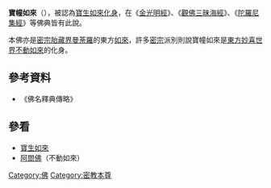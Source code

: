 {{佛教}}
'''寶幢如來'''（{{lang-sa|ratna-ketu-tathāgata}}），被認為[[寶生如來|寶生如來]][[化身|化身]]，在《[[金光明經|金光明經]]》、《[[觀佛三昧海經|觀佛三昧海經]]》、《[[陀羅尼集經|陀羅尼集經]]》等佛典皆有此說。

本佛亦是[[密宗|密宗]][[胎藏界|胎藏界]][[曼荼羅|曼荼羅]]的東方[[如來|如來]]，許多[[密宗|密宗]]派別則說寶幢如來是[[東方妙喜世界|東方妙喜世界]][[不動如來|不動如來]]的化身。

==參考資料==
*《佛名釋典傳略》

==參看==
*[[寶生如來|寶生如來]]
*[[阿閦佛|阿閦佛]]（不動如來）

{{佛}}
{{佛教小作品}}
[[Category:佛|Category:佛]]
[[Category:密教本尊|Category:密教本尊]]